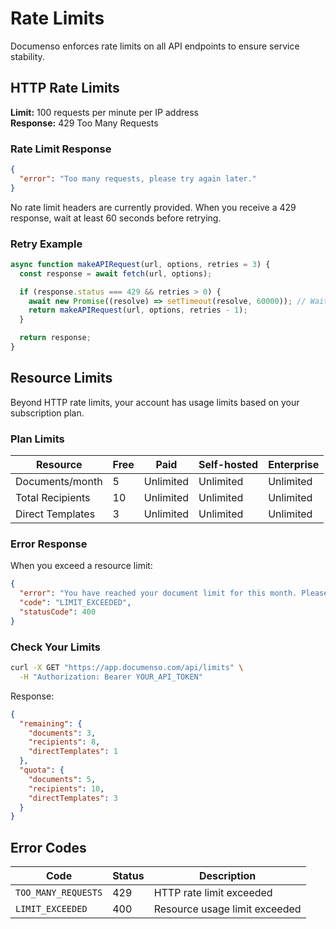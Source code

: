 
# Rate Limits

Documenso enforces rate limits on all API endpoints to ensure service stability.

## HTTP Rate Limits

**Limit:** 100 requests per minute per IP address  
**Response:** 429 Too Many Requests

### Rate Limit Response

```json
{
  "error": "Too many requests, please try again later."
}
```

<Callout type="warning">
  No rate limit headers are currently provided. When you receive a 429 response, wait at least 60
  seconds before retrying.
</Callout>

### Retry Example

```javascript
async function makeAPIRequest(url, options, retries = 3) {
  const response = await fetch(url, options);

  if (response.status === 429 && retries > 0) {
    await new Promise((resolve) => setTimeout(resolve, 60000)); // Wait 60s
    return makeAPIRequest(url, options, retries - 1);
  }

  return response;
}
```

## Resource Limits

Beyond HTTP rate limits, your account has usage limits based on your subscription plan.

### Plan Limits

| Resource         | Free | Paid      | Self-hosted | Enterprise |
| ---------------- | ---- | --------- | ----------- | ---------- |
| Documents/month  | 5    | Unlimited | Unlimited   | Unlimited  |
| Total Recipients | 10   | Unlimited | Unlimited   | Unlimited  |
| Direct Templates | 3    | Unlimited | Unlimited   | Unlimited  |

### Error Response

When you exceed a resource limit:

```json
{
  "error": "You have reached your document limit for this month. Please upgrade your plan.",
  "code": "LIMIT_EXCEEDED",
  "statusCode": 400
}
```

### Check Your Limits

```bash
curl -X GET "https://app.documenso.com/api/limits" \
  -H "Authorization: Bearer YOUR_API_TOKEN"
```

Response:

```json
{
  "remaining": {
    "documents": 3,
    "recipients": 8,
    "directTemplates": 1
  },
  "quota": {
    "documents": 5,
    "recipients": 10,
    "directTemplates": 3
  }
}
```

## Error Codes

| Code                | Status | Description                   |
| ------------------- | ------ | ----------------------------- |
| `TOO_MANY_REQUESTS` | 429    | HTTP rate limit exceeded      |
| `LIMIT_EXCEEDED`    | 400    | Resource usage limit exceeded |

